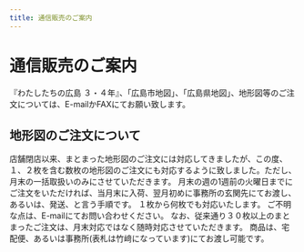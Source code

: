 ```yaml
---
title: 通信販売のご案内
---
```



<Breadcrumbs />

# 通信販売のご案内

『わたしたちの広島 ３・４年』、「広島市地図」、「広島県地図」、地形図等のご注文については、E-mailかFAXにてお願い致します。

## 地形図のご注文について

店舗閉店以来、まとまった地形図のご注文には対応してきましたが、この度、１、２枚を含む数枚の地形図のご注文にも対応するように致しました。ただし、月末の一括取扱いのみにさせていただきます。
月末の週の1週前の火曜日までにご注文をいただければ、当月末に入荷、翌月初めに事務所の玄関先にてお渡し、あるいは、発送、と言う手順です。
１枚から何枚でも対応いたします。
ご不明な点は、E-mailにてお問い合わせください。
なお、従来通り３０枚以上のまとまったご注文は、月末対応ではなく随時対応させていただきます。
商品は、宅配便、あるいは事務所(表札は竹﨑になっています)にてお渡し可能です。
